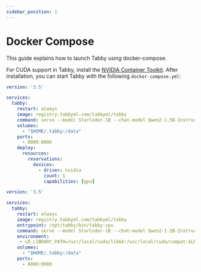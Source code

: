 ```yaml
---
sidebar_position: 1
---
```


# Docker Compose
This guide explains how to launch Tabby using docker-compose.


<Tabs>
  <TabItem value="cuda" label="CUDA">


  For CUDA support in Tabby, install the [NVIDIA Container Toolkit](https://docs.nvidia.com/datacenter/cloud-native/container-toolkit/install-guide.html).
  After installation, you can start Tabby with the following `docker-compose.yml`:

```yaml title="docker-compose.yml"
version: '3.5'

services:
  tabby:
    restart: always
    image: registry.tabbyml.com/tabbyml/tabby
    command: serve --model StarCoder-1B --chat-model Qwen2-1.5B-Instruct --device cuda
    volumes:
      - "$HOME/.tabby:/data"
    ports:
      - 8080:8080
    deploy:
      resources:
        reservations:
          devices:
            - driver: nvidia
              count: 1
              capabilities: [gpu]
```

  </TabItem>
  <TabItem value="cpu" label="CPU">

```yaml title="docker-compose.yml"
version: '3.5'

services:
  tabby:
    restart: always
    image: registry.tabbyml.com/tabbyml/tabby
    entrypoint: /opt/tabby/bin/tabby-cpu
    command: serve --model StarCoder-1B --chat-model Qwen2-1.5B-Instruct
    environment:
     - LD_LIBRARY_PATH=/usr/local/cuda/lib64:/usr/local/cuda/compat:$LD_LIBRARY_PATH #Workaround to run in cpu mode, see see https://github.com/TabbyML/tabby/issues/2634#issuecomment-2244530283
    volumes:
      - "$HOME/.tabby:/data"
    ports:
      - 8080:8080
```

  </TabItem>
</Tabs>

